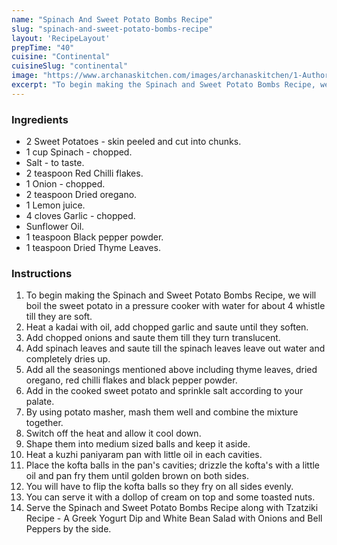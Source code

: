 ---
name: "Spinach And Sweet Potato Bombs Recipe"
slug: "spinach-and-sweet-potato-bombs-recipe"
layout: 'RecipeLayout'
prepTime: "40"
cuisine: "Continental"
cuisineSlug: "continental"
image: "https://www.archanaskitchen.com/images/archanaskitchen/1-Author/sibyl_sunitha/Spinach_and_Sweet_Potato_Bombs_Recipe.jpg"
excerpt: "To begin making the Spinach and Sweet Potato Bombs Recipe, we will boil the sweet potato in a pressure cooker with water for about 4 whistle till they are soft"
---

### Ingredients

- 2 Sweet Potatoes - skin peeled and cut into chunks.
- 1 cup Spinach - chopped.
- Salt - to taste.
- 2 teaspoon Red Chilli flakes.
- 1 Onion - chopped.
- 2 teaspoon Dried oregano.
- 1 Lemon juice.
- 4 cloves Garlic - chopped.
- Sunflower Oil.
- 1 teaspoon Black pepper powder.
- 1 teaspoon Dried Thyme Leaves.

### Instructions

1. To begin making the Spinach and Sweet Potato Bombs Recipe, we will boil the sweet potato in a pressure cooker with water for about 4 whistle till they are soft.
1. Heat a kadai with oil, add chopped garlic and saute until they soften.
1. Add chopped onions and saute them till they turn translucent.
1. Add spinach leaves and saute till the spinach leaves leave out water and completely dries up.
1. Add all the seasonings mentioned above including thyme leaves, dried oregano, red chilli flakes and black pepper powder.
1. Add in the cooked sweet potato and sprinkle salt according to your palate.
1. By using potato masher, mash them well and combine the mixture together.
1. Switch off the heat and allow it cool down.
1. Shape them into medium sized balls and keep it aside.
1. Heat a kuzhi paniyaram pan with little oil in each cavities.
1. Place the kofta balls in the pan's cavities; drizzle the kofta's with a little oil and pan fry them until golden brown on both sides.
1. You will have to flip the kofta balls so they fry on all sides evenly.
1. You can serve it with a dollop of cream on top and some toasted nuts.
1. Serve the Spinach and Sweet Potato Bombs Recipe along with Tzatziki Recipe - A Greek Yogurt Dip and White Bean Salad with Onions and Bell Peppers by the side.
